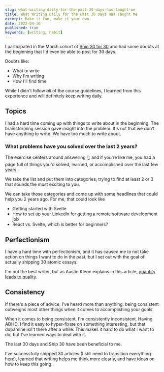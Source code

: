 ```yaml
---
slug: what-writing-daily-for-the-past-30-days-has-taught-me
title: What Writing Daily for the Past 30 Days Has Taught Me
excerpt: Make it fun, make it your own.
date: 2022-04-10
published: true
keywords: [writing, habit]
---
```


I participated in the March cohort of
[Ship 30 for 30](https://enroll.ship30for30.com/a/40xtn) and had some doubts at
the beginning that I'd even be able to post for 30 days.

Doubts like:

- What to write
- Why I'm writing
- How I'll find time

While I didn't follow _all_ of the course guidelines, I learned from this
experience and will definitely keep writing daily.

## Topics

I had a hard time coming up with things to write about in the beginning. The
brainstorming session gave insight into the problem. It's not that we don't have
anything to write. We have too much to write about.

### What problems have you solved over the last 2 years?

The exercise centers around answering 👆 and if you're like me, you had a page
full of things you'd solved, learned, or accomplished over the last few years.

We take the list and put them into categories, trying to find at least 2 or 3
that sounds the most exciting to you.

We can take those categories and come up with some headlines that could help you
2 years ago. For me, that could look like

- Getting started with Svelte
- How to set up your LinkedIn for getting a remote software development job
- React vs. Svelte, which is better for beginners?

## Perfectionism

I have a hard time with perfectionism, and it has caused me to not take action
on things I want to do in the past, but I set out with the goal of actually
shipping 30 atomic essays.

I'm not the best writer, but as Austin Kleon explains in this article,
[quantity leads to quality](https://austinkleon.com/2020/12/10/quantity-leads-to-quality-the-origin-of-a-parable/).

## Consistency

If there's a piece of advice, I've heard more than anything, being consistent
outweighs most other things when it comes to accomplishing your goals.

When it comes to being consistent, I'm consistently inconsistent. Having ADHD, I
find it easy to hyper-fixate on something interesting, but that dopamine isn't
there after a while. This makes it hard to do what I want to do, but I've
learned ways to deal with it.

The last 30 days and Ship 30 have been beneficial to me.

I've successfully shipped 30 articles (I still need to transition everything
here), learned that writing helps me think more clearly, and have ideas on how
to keep this going.
